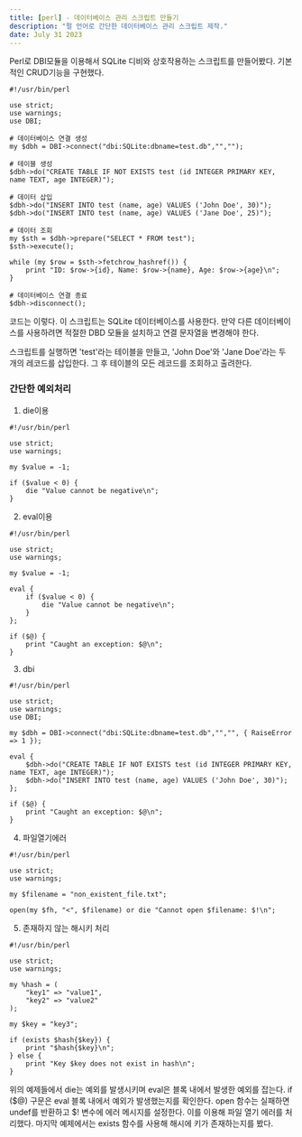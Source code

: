 ```yaml
---
title: [perl] - 데이터베이스 관리 스크립트 만들기
description: "펄 언어로 간단한 데이터베이스 관리 스크립트 제작."
date: July 31 2023
---
```


Perl로 DBI모듈을 이용해서 SQLite 디비와 상호작용하는 스크립트를 만들어봤다.
기본적인 CRUD기능을 구현했다.

```
#!/usr/bin/perl

use strict;
use warnings;
use DBI;

# 데이터베이스 연결 생성
my $dbh = DBI->connect("dbi:SQLite:dbname=test.db","","");

# 테이블 생성
$dbh->do("CREATE TABLE IF NOT EXISTS test (id INTEGER PRIMARY KEY, name TEXT, age INTEGER)");

# 데이터 삽입
$dbh->do("INSERT INTO test (name, age) VALUES ('John Doe', 30)");
$dbh->do("INSERT INTO test (name, age) VALUES ('Jane Doe', 25)");

# 데이터 조회
my $sth = $dbh->prepare("SELECT * FROM test");
$sth->execute();

while (my $row = $sth->fetchrow_hashref()) {
    print "ID: $row->{id}, Name: $row->{name}, Age: $row->{age}\n";
}

# 데이터베이스 연결 종료
$dbh->disconnect();

```

코드는 이렇다.
이 스크립트는 SQLite 데이터베이스를 사용한다. 
만약 다른 데이터베이스를 사용하려면 적절한 DBD 모듈을 설치하고 연결 문자열을 변경해야 한다.

스크립트를 실행하면 'test'라는 테이블을 만들고, 'John Doe'와 'Jane Doe'라는 두 개의 레코드를 삽입한다. 
그 후 테이블의 모든 레코드를 조회하고 출려한다.


### 간단한 예외처리

1. die이용
```
#!/usr/bin/perl

use strict;
use warnings;

my $value = -1;

if ($value < 0) {
    die "Value cannot be negative\n";
}

```
2. eval이용

```
#!/usr/bin/perl

use strict;
use warnings;

my $value = -1;

eval {
    if ($value < 0) {
        die "Value cannot be negative\n";
    }
};

if ($@) {
    print "Caught an exception: $@\n";
}

```
3. dbi
```
#!/usr/bin/perl

use strict;
use warnings;
use DBI;

my $dbh = DBI->connect("dbi:SQLite:dbname=test.db","","", { RaiseError => 1 });

eval {
    $dbh->do("CREATE TABLE IF NOT EXISTS test (id INTEGER PRIMARY KEY, name TEXT, age INTEGER)");
    $dbh->do("INSERT INTO test (name, age) VALUES ('John Doe', 30)");
};

if ($@) {
    print "Caught an exception: $@\n";
}

```
4. 파일열기에러
```
#!/usr/bin/perl

use strict;
use warnings;

my $filename = "non_existent_file.txt";

open(my $fh, "<", $filename) or die "Cannot open $filename: $!\n";

```
5. 존재하지 않는 해시키 처리
```
#!/usr/bin/perl

use strict;
use warnings;

my %hash = (
    "key1" => "value1",
    "key2" => "value2"
);

my $key = "key3";

if (exists $hash{$key}) {
    print "$hash{$key}\n";
} else {
    print "Key $key does not exist in hash\n";
}

```
위의 예제들에서 die는 예외를 발생시키며 eval은 블록 내에서 발생한 예외를 잡는다. 
if ($@) 구문은 eval 블록 내에서 예외가 발생했는지를 확인한다. 
open 함수는 실패하면 undef를 반환하고 $! 변수에 에러 메시지를 설정한다. 
이를 이용해 파일 열기 에러를 처리했다. 
마지막 예제에서는 exists 함수를 사용해 해시에 키가 존재하는지를 봤다.